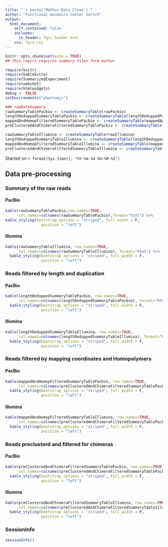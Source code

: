 ```yaml
---
title: "`r paste('Mothur Data Clean')`"
author: "Functional Genomics Center Zurich"
output: 
  html_document:
    self_contained: false
    includes:
      in_header: fgcz_header.html
    css: fgcz.css
---
```


```r
knitr::opts_chunk$set(echo = TRUE)
## This report requires summary files form mothur

require(knitr)
require(kableExtra)
require(SummarizedExperiment)
require(webshot)
require(htmlwidgets)
debug <- FALSE
setEnvironments("phantomjs")
```

```r
### rawDataSummary 
rawSummaryTablePacbio <- createSummaryTable(rawPacbio)
lengthDeduppedSummaryTablePacbio <- createSummaryTable(lengthDeduppedPacbio)
mappedAndHomopFilteredSummaryTablePacbio <- createSummaryTable(mappedAndHomopFilteredPacbio)
preClusteredAndChimeraFilteredSummaryTablePacbio <- createSummaryTable(preClusteredAndChimeraFilteredPacbio)

rawSummaryTableIllumina <- createSummaryTable(rawIllumina)
lengthDeduppedSummaryTableIllumina <- createSummaryTable(lengthDeduppedIllumina)
mappedAndHomopFilteredSummaryTableIllumina <- createSummaryTable(mappedAndHomopFilteredIllumina)
preClusteredAndChimeraFilteredSummaryTableIllumina <- createSummaryTable(preClusteredAndChimeraFilteredIllumina)

```

Started on `r format(Sys.time(), "%Y-%m-%d %H:%M:%S")`

## Data pre-processing {.tabset}

### Summary of the raw reads
#### PacBio
```r
kable(rawSummaryTablePacbio,row.names=TRUE,  
      col.names=colnames(rawSummaryTablePacbio),format="html") %>%
kable_styling(bootstrap_options = "striped", full_width = F,
                position = "left")
```

#### Illumina
```r
kable(rawSummaryTableIllumina, row.names=TRUE, 
      col.names=colnames(rawSummaryTableIllumina), format="html") %>%
  kable_styling(bootstrap_options = "striped", full_width = F,
                position = "left")
```

### Reads filtered by length and duplication
#### PacBio
```r
kable(lengthDeduppedSummaryTablePacbio, row.names=TRUE, 
      col.names=colnames(lengthDeduppedSummaryTablePacbio), format="html") %>%
  kable_styling(bootstrap_options = "striped", full_width = F,
                position = "left")
```

#### Illumina
```r
kable(lengthDeduppedSummaryTableIllumina, row.names=TRUE, 
      col.names=colnames(lengthDeduppedSummaryTableIllumina), format="html") %>%
  kable_styling(bootstrap_options = "striped", full_width = F,
                position = "left")
```

### Reads filtered by mapping coordinates and Homopolymers
#### PacBio
```r
kable(mappedAndHomopFilteredSummaryTablePacbio, row.names=TRUE, 
      col.names=colnames(preClusteredAndChimeraFilteredSummaryTablePacbio), format="html") %>%
  kable_styling(bootstrap_options = "striped", full_width = F,
                position = "left")
```

#### Illumina
```r
kable(mappedAndHomopFilteredSummaryTableIllumina, row.names=TRUE, 
      col.names=colnames(preClusteredAndChimeraFilteredSummaryTablePacbio), format="html") %>%
  kable_styling(bootstrap_options = "striped", full_width = F,
                position = "left")
```

### Reads preclusterd and filtered for chimeras
#### PacBio
```r
kable(preClusteredAndChimeraFilteredSummaryTablePacbio, row.names=TRUE, 
      col.names=colnames(preClusteredAndChimeraFilteredSummaryTablePacbio), format="html") %>%
  kable_styling(bootstrap_options = "striped", full_width = F,
                position = "left")
```

#### Illumina
```r
kable(preClusteredAndChimeraFilteredSummaryTableIllumina, row.names=TRUE, 
      col.names=colnames(preClusteredAndChimeraFilteredSummaryTableIllumina), format="html") %>%
  kable_styling(bootstrap_options = "striped", full_width = F,
                position = "left")
```

### SessionInfo
```r
sessionInfo()
```
